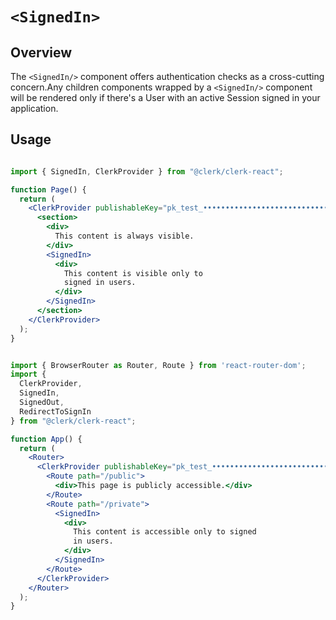 # `<SignedIn>`

## Overview
The `<SignedIn/>` component offers authentication checks as a cross-cutting concern.Any children components wrapped by a `<SignedIn/>` component will be rendered only if there's a User with an active Session signed in your application. 

## Usage



```jsx copy filename="pages/index.js"

import { SignedIn, ClerkProvider } from "@clerk/clerk-react";

function Page() {
  return (
    <ClerkProvider publishableKey="pk_test_••••••••••••••••••••••••••••••••••">
      <section>
        <div>
          This content is always visible.
        </div>
        <SignedIn>
          <div>
            This content is visible only to 
            signed in users.
          </div>
        </SignedIn>
      </section>
    </ClerkProvider>
  );
}
```
```jsx copy filename="pages/app.js"

import { BrowserRouter as Router, Route } from 'react-router-dom';
import { 
  ClerkProvider,
  SignedIn, 
  SignedOut, 
  RedirectToSignIn 
} from "@clerk/clerk-react";

function App() {
  return (
    <Router>
      <ClerkProvider publishableKey="pk_test_••••••••••••••••••••••••••••••••••">
        <Route path="/public">
          <div>This page is publicly accessible.</div>
        </Route>
        <Route path="/private">
          <SignedIn>
            <div>
              This content is accessible only to signed
              in users.
            </div>
          </SignedIn>
        </Route>
      </ClerkProvider>
    </Router>
  );
}
```

